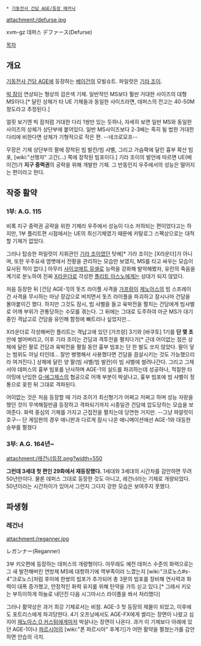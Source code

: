  * [[기동전사 건담 AGE/등장 메카닉]]

attachment:/defurse.jpg

xvm-gz 데퍼스 デファース(Defurse)

[[목차]]

== 개요 ==
[[기동전사 건담 AGE]]에 등장하는 [[베이건]]의 모빌슈트. 파일럿은 [[기라 조이]].

[[빅 잠]]이 연상되는 형상의 검은색 기체. 일반적인 MS보다 훨씬 거대한 사이즈의 대형 MS이다.[* 달린 상체가 타 UE 기체들과 동일한 사이즈라면, 데퍼스의 전고는 40-50M정도라고 추정된다.]

얼핏 보기엔 빅 잠처럼 거대한 다리 1쌍만 있는 듯하나, 자세히 보면 일반 MS와 동일한 사이즈의 상체가 상단부에 붙어있다. 일반 MS사이즈보다 2-3배는 족히 될 법한 거대한 다리에 비한다면 상체가 기형적으로 작은 편. --네크로모프--

무장은 기체 상단부의 팔에 장착된 빔 발칸/빔 샤벨, 그리고 가슴팍에 달린 흉부 확산 빔포, [wiki:"선행자" 고간(…) 쪽에 장착된 빔포이다.] 기라 조이의 발언에 따르면 UE(베이건)가 '''지구 중력권'''의 공략을 위해 개발한 기체. 그 반동인지 우주에서의 성능은 떨어지는 편이라고 한다.

== 작중 활약 ==
=== 1부: A.G. 115 ===
비록 지구 중력권 공략을 위한 기체라 우주에서 성능이 다소 저하되는 편이었다고는 하지만, 1부 플리트편 시점에서는 UE의 최신기체였기 때문에 카탈로그 스펙상으로는 대적할 기체가 없었다.

그러나 탑승한 파일럿이 지휘관인 [[기라 조이]]였던 탓에[* 기라 조이는 [X라운더]가 아니며, 또한 우주요새 앰뱃에서 전황을 관리하는 모습만 보였지, MS를 타고 싸우는 모습이 묘사된 적이 없다.] 아무리 [[사이코매트 뮤셀]]로 능력을 강화해 발악해봤자, 유린의 죽음을 계기로 분노하여 진짜 [[X라운더]]로 각성한 [[플리트 아스노]]에게는 상대가 되지 않았다.  

처음 등장한 뒤 [건담 AGE-1]의 돗즈 라이플 사격을 [[가프랑]]이 [[제노아스]]의 빔 스프레이 건 사격을 무시하는 마냥 장갑으로 버치면서 돗즈 라이플을 파괴하고 잠시나마 건담을 몰아붙이긴 했다. 하지만 그것도 잠시, 빔 샤벨을 들고 육박전을 펼치는 건담에게 빔샤벨로 어깨 부위가 관통당하는 수모를 겪는다. 그 뒤에는 그대로 도주하여 아군 MS가 대기중인 격납고로 건담을 유인해 함정에 빠트리나 싶었지만...

X라운더로 각성해버린 플리트는 격납고에 있던 [가프랑] 3기와 [바쿠토] 1기를 '''단 몇 초'''만에 썰어버리고, 이후 기라 조이는 건담과 격투전을 펼치다가[* 근데 어이없는 점은 상체에 달린 팔로 건담과 육박전을 펼칠 동안 흉부 빔포는 단 한 발도 쏘지 않았다. 팔이 닿는 범위도 아닐 터인데... 잘만 병행해서 사용했다면 건담을 끔살시키는 것도 가능했으리라 여겨진다.] 상체에 달린 양 팔(빔 샤벨/빔 발칸)이 빔 샤벨에 썰려나간다. 그리고 그제서야 데퍼스의 흉부 빔포를 난사하며 AGE-1의 실드를 파괴하는데 성공하나, 적절한 타이밍에 난입한 [[G-에그제스]]의 협공으로 어깨 부분이 박살나고, 흉부 빔포에 빔 샤벨이 정통으로 꽂힌 뒤 그대로 격파된다.

어이없는 것은 처음 등장할 때 기라 조이가 최신형기가 어쩌고 저쩌고 하며 성능 자랑을 했던 것이 무색해질만큼 등장하고 격파되기까지 시종일관 건담에 압도당하는 모습을 보여준다. 화력 중심의 기체를 가지고 근접전을 펼치는데 당연한 거지만. --그냥 파알럿이 호구-- 단 게임판의 경우 애니판과 다르게 잠시 나온 애니메이션에선 AGE-1와 대등한 승부를 펼쳤다

{{{#!html
<object width="560" height="315"><param name="movie" value="http://www.youtube.com/v/VEshDSBk_NU?version=3&amp;hl=ko_KR"></param><param name="allowFullScreen" value="true"></param><param name="allowscriptaccess" value="always"></param><embed src="http://www.youtube.com/v/VEshDSBk_NU?version=3&amp;hl=ko_KR" type="application/x-shockwave-flash" width="560" height="315" allowscriptaccess="always" allowfullscreen="true"></embed></object>
}}}

{{{#!html
<object width="560" height="315"><param name="movie" value="http://www.youtube.com/v/YVoExbGK8Y0?version=3&amp;hl=ko_KR"></param><param name="allowFullScreen" value="true"></param><param name="allowscriptaccess" value="always"></param><embed src="http://www.youtube.com/v/YVoExbGK8Y0?version=3&amp;hl=ko_KR" type="application/x-shockwave-flash" width="560" height="315" allowscriptaccess="always" allowfullscreen="true"></embed></object>
}}}

=== 3부: A.G. 164년~ ===
attachment:/레건너등장.png?width=550

'''그런데 3세대 첫 편인 29화에서 재등장했다.''' 1세대와 3세대의 시간차를 감안하면 무려 50년만이다. 물론 데퍼스 그대로 등장한 것도 아니고, 레건너라는 기체로 개량되었다. 50년이라는 시간차이가 있어서 그런지 그다지 강한 모습은 보여주지 못했다.

== 파생형 ==
=== 레건너 ===
attachment:/reganner.jpg

レガンナー(Reganner)

3부 키오편에 등장하는 데퍼스의 개량형이다. 아무래도 예전 데퍼스 수준의 화력으로는 그 새 발전해버린 연방제 MS에 대항하기에 역부족이라 느꼈는지 [wiki:"크로노스#s-4"크로노스]처럼 후미에 한쌍의 빔포가 추가되어 총 3문의 빔포를 장비해 연사력과 화력이 대폭 증가했고, 안정적인 화력 유지를 위해 탄약을 가득 싣고 있다.[* 그래서 키오는 부득이하게 하늘로 내던진 다음 시그마시스 라이플을 쏴서 처리했다]

그러나 활약상은 과거 최강 기체로서는 비참. AGE-3 첫 등장의 제물이 되었고, 이후에도 포트리스에게 파괴당한다. 4기 오프닝에서도 AGE-FX에게 썰리는 장면이 나왔고 심지어 [[제노아스 O 커스텀]]에게마저 박살나는 장면이 나온다. 과거 이 기체보다 아래에 있던 AGE-1이나 [[파르시아]]의 [wiki:"폰 파르시아" 후계기]가 어떤 활약을 펼쳤는가를 감안하면 안습의 극치. 
